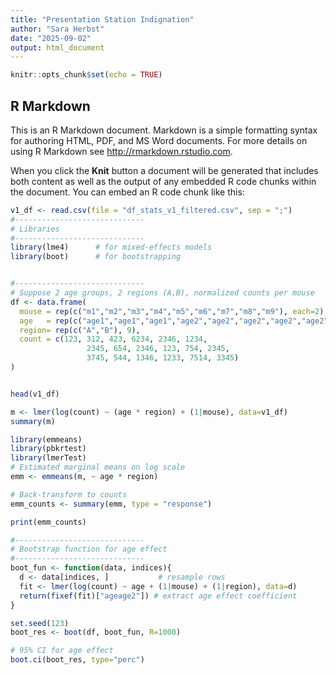 ```yaml
---
title: "Presentation Station Indignation"
author: "Sara Herbst"
date: "2025-09-02"
output: html_document
---
```


```r
knitr::opts_chunk$set(echo = TRUE)
```

## R Markdown

This is an R Markdown document. Markdown is a simple formatting syntax for authoring HTML, PDF, and MS Word documents. For more details on using R Markdown see <http://rmarkdown.rstudio.com>.

When you click the **Knit** button a document will be generated that includes both content as well as the output of any embedded R code chunks within the document. You can embed an R code chunk like this:

```r
v1_df <- read.csv(file = "df_stats_v1_filtered.csv", sep = ";") 
#-----------------------------
# Libraries
#-----------------------------
library(lme4)      # for mixed-effects models
library(boot)      # for bootstrapping


#-----------------------------
# Suppose 2 age groups, 2 regions (A,B), normalized counts per mouse
df <- data.frame(
  mouse = rep(c("m1","m2","m3","m4","m5","m6","m7","m8","m9"), each=2),
  age   = rep(c("age1","age1","age1","age2","age2","age2","age2","age2","age2"), each=2),
  region= rep(c("A","B"), 9),
  count = c(123, 312, 423, 6234, 2346, 1234, 
                 2345, 654, 2346, 123, 754, 2345,
                 3745, 544, 1346, 1233, 7514, 3345)
)


head(v1_df)
```


```r
m <- lmer(log(count) ~ (age * region) + (1|mouse), data=v1_df)
summary(m)
```

```r
library(emmeans)
library(pbkrtest)
library(lmerTest)
# Estimated marginal means on log scale
emm <- emmeans(m, ~ age * region)

# Back-transform to counts
emm_counts <- summary(emm, type = "response")

print(emm_counts)
```

```r
#-----------------------------
# Bootstrap function for age effect
#-----------------------------
boot_fun <- function(data, indices){
  d <- data[indices, ]           # resample rows
  fit <- lmer(log(count) ~ age + (1|mouse) + (1|region), data=d)
  return(fixef(fit)["ageage2"]) # extract age effect coefficient
}

set.seed(123)
boot_res <- boot(df, boot_fun, R=1000)

# 95% CI for age effect
boot.ci(boot_res, type="perc")
```
